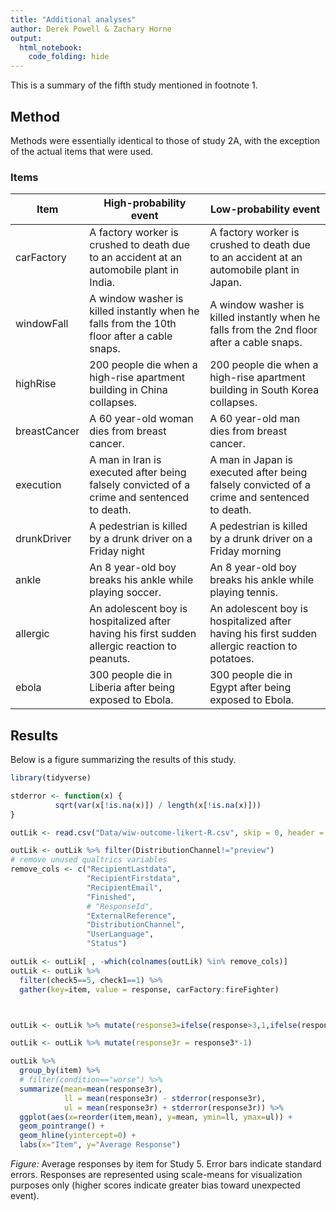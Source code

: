 ```yaml
---
title: "Additional analyses"
author: Derek Powell & Zachary Horne
output: 
  html_notebook: 
    code_folding: hide
---
```


This is a summary of the fifth study mentioned in footnote 1.

## Method

Methods were essentially identical to those of study 2A, with the exception of the actual items that were used.

### Items

| Item         | High-probability event                                       | Low-probability event                                        |
| ------------ | ------------------------------------------------------------ | ------------------------------------------------------------ |
| carFactory   | A factory worker is crushed to death due to an accident at an automobile plant in India. | A factory worker is crushed to death due to an accident at an automobile plant in Japan. |
| windowFall   | A window washer is killed instantly when he falls from the 10th floor after a cable snaps. | A window washer is killed instantly when he falls from the 2nd floor after a cable snaps. |
| highRise     | 200 people die when a high-rise apartment building in China collapses. | 200 people die when a high-rise apartment building in South Korea collapses. |
| breastCancer | A 60 year-old woman dies from breast cancer.                 | A 60 year-old man dies from breast cancer.                   |
| execution    | A man in Iran is executed after being falsely convicted of a crime and sentenced to death. | A man in Japan is executed after being falsely convicted of a crime and sentenced to death. |
| drunkDriver  | A pedestrian is killed by a drunk driver on a Friday night   | A pedestrian is killed by a drunk driver on a Friday morning |
| ankle        | An 8 year-old boy breaks his ankle while playing soccer.     | An 8 year-old boy breaks his ankle while playing tennis.     |
| allergic     | An adolescent boy is hospitalized after having his first sudden allergic reaction to peanuts. | An adolescent boy is hospitalized after having his first sudden allergic reaction to potatoes. |
| ebola        | 300 people die in Liberia after being exposed to Ebola.      | 300 people die in Egypt after being exposed to Ebola.        |

## Results

Below is a figure summarizing the results of this study.

```r
library(tidyverse)

stderror <- function(x) {
          sqrt(var(x[!is.na(x)]) / length(x[!is.na(x)]))
}

outLik <- read.csv("Data/wiw-outcome-likert-R.csv", skip = 0, header = T)

outLik <- outLik %>% filter(DistributionChannel!="preview")
# remove unused qualtrics variables
remove_cols <- c("RecipientLastdata",
                 "RecipientFirstdata",
                 "RecipientEmail",
                 "Finished",
                 # "ResponseId",
                 "ExternalReference",
                 "DistributionChannel",
                 "UserLanguage",
                 "Status")

outLik <- outLik[ , -which(colnames(outLik) %in% remove_cols)]
outLik <- outLik %>%
  filter(check5==5, check1==1) %>%
  gather(key=item, value = response, carFactory:fireFighter)



outLik <- outLik %>% mutate(response3=ifelse(response>3,1,ifelse(response < 3,-1, 0)))

outLik <- outLik %>% mutate(response3r = response3*-1)


```

```r

outLik %>% 
  group_by(item) %>% 
  # filter(condition=="worse") %>%
  summarize(mean=mean(response3r), 
            ll = mean(response3r) - stderror(response3r), 
            ul = mean(response3r) + stderror(response3r)) %>% 
  ggplot(aes(x=reorder(item,mean), y=mean, ymin=ll, ymax=ul)) + 
  geom_pointrange() + 
  geom_hline(yintercept=0) +
  labs(x="Item", y="Average Response")

```

_Figure:_ Average responses by item for Study 5. Error bars indicate standard errors. Responses are represented using scale-means for visualization purposes only (higher scores indicate greater bias toward unexpected event).